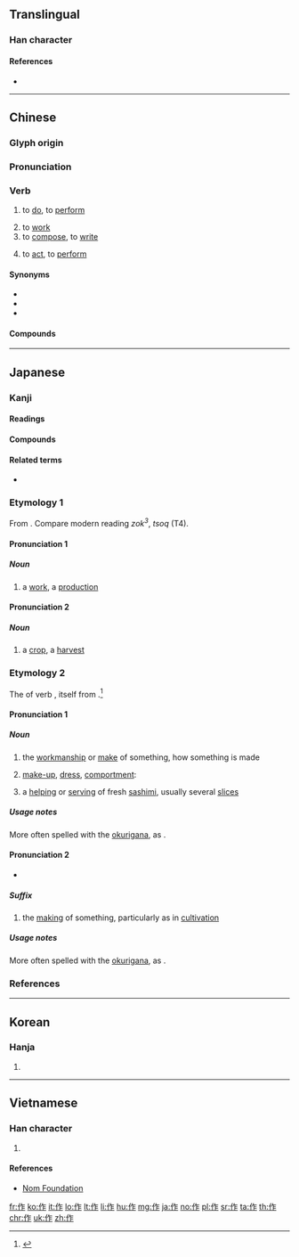 {{also|做}}
==Translingual==
{{stroke order|type=animate}}

===Han character===
{{Han char|rn=9|rad=人|as=05|sn=7|four=28211|canj=OHS|ids=⿰亻乍}}

====References====
* {{Han ref|kx=0099.070|dkj=00518|dj=0210.010|hdz=10134.060|uh=4F5C|ud=20316|bh=A740|bd=42816}}

----

==Chinese==
{{zh-forms}}

===Glyph origin===
{{Han etym}}

===Pronunciation===
{{zh-pron
|m=zuò
|ma=y
|c=zok3
|h=pfs=chok
|mn=chok/choh
|mn_note=chok - literary; choh - vernacular
|w=4tsoq
|mc=y
|oc=y
|cat=v
}}

===Verb===
{{zh-verb}}

# {{lb|zh|chiefly Mandarin}} to [[do]], to [[perform]]
#: {{zh-x|你 在 作 什麼？|What are you '''doing'''?}}
# to [[work]]
# to [[compose]], to [[write]]
#: {{zh-x|作者|author}}
#: {{zh-x|你 作 緊 乜嘢 呀{aa3}？|What are you '''writing'''?|C-GZ}}
# to [[act]], to [[perform]]

====Synonyms====
* {{zh-l|做}}
* {{zh-l|辦}}
* {{zh-l|幹}}

====Compounds====
{{zh-der|作家|作文|作詞}}

{{zh-cat|Beginning}}

----

==Japanese==

===Kanji===
{{ja-kanji|grade=2|rs=人05}}

====Readings====
{{ja-readings
|goon=[[さく]] (saku), [[さ]] (sa)
|kanon=[[さく]] (saku), [[さ]] (sa)
|kun=[[つくる]] ([[作る]], tsukuru), [[つくり]] ([[作り]], {{lang|ja|作}}, tsukuri)
|nanori=[[くり]] (kuri), [[さか]] (saka), [[づくり]] (zukuri), [[とも]] (tomo), [[なお]] (nao), [[はぎ]] (hagi), [[まさか]] (masaka)
}}

====Compounds====
{{der5
| {{ja-l|秋作}}
| {{ja-l|後作}}
| {{ja-l|遺作}}
| {{ja-l|一毛作}}
| {{ja-l|稲作}}
| {{ja-l|裏作}}
| {{ja-l|快作}}
| {{ja-l|改作}}
| {{ja-l|寡作}}
| {{ja-l|佳作}}
| {{ja-l|家作}}
| {{ja-l|仮作}}
| {{ja-l|間作}}
| {{ja-l|合作}}
| {{ja-l|贋作}}
| {{ja-l|旧作}}
| {{ja-l|凶作}}
| {{ja-l|競作}}
| {{ja-l|近作}}
| {{ja-l|戯作}}
| {{ja-l|偽作}}
| {{ja-l|句作}}
| {{ja-l|偶作}}
| {{ja-l|愚作}}
| {{ja-l|傑作}}
| {{ja-l|劇作}}
| {{ja-l|下作}}
| {{ja-l|原作}}
| {{ja-l|減作}}
| {{ja-l|耕作}}
| {{ja-l|工作}}
| {{ja-l|小作}}
| {{ja-l|混作}}
| {{ja-l|田作}}
| {{ja-l|三部作}}
| {{ja-l|試作}}
| {{ja-l|詩作}}
| {{ja-l|習作}}
| {{ja-l|秀作}}
| {{ja-l|出世作}}
| {{ja-l|所作}}
| {{ja-l|緒作}}
| {{ja-l|処女作}}
| {{ja-l|振作}}
| {{ja-l|新作}}
| {{ja-l|自作}}
| {{ja-l|述作}}
| {{ja-l|上作}}
| {{ja-l|製作}}
| {{ja-l|制作}}
| {{ja-l|拙作}}
| {{ja-l|前作}}
| {{ja-l|操作}}
| {{ja-l|創作}}
| {{ja-l|雑作}}
| {{ja-l|造作}}
| {{ja-l|大作}}
| {{ja-l|多作}}
| {{ja-l|多毛作}}
| {{ja-l|単作}}
| {{ja-l|代作}}
| {{ja-l|駄作}}
| {{ja-l|著作}}
| {{ja-l|適作}}
| {{ja-l|田作}}
| {{ja-l|盗作}}
| {{ja-l|動作}}
| {{ja-l|夏作}}
| {{ja-l|農作}}
| {{ja-l|畑作}}
| {{ja-l|半作}}
| {{ja-l|不作}}
| {{ja-l|冬作}}
| {{ja-l|平作}}
| {{ja-l|米作}}
| {{ja-l|豊作}}
| {{ja-l|発作}}
| {{ja-l|仏作}}
| {{ja-l|凡作}}
| {{ja-l|万作}}, {{ja-l|満作}}
| {{ja-l|名作}}
| {{ja-l|模作}}
| {{ja-l|乱作}}, {{ja-l|濫作}}
| {{ja-l|力作}}
| {{ja-l|輪作}}
| {{ja-l|連作}}
| {{ja-l|労作}}
| {{ja-l|作意}}
| {{ja-l|作為}}
| {{ja-l|作家}}
| {{ja-l|作歌}}
| {{ja-l|作画}}
| {{ja-l|作況}}
| {{ja-l|作興}}
| {{ja-l|作業}}
| {{ja-l|作曲}}
| {{ja-l|作劇}}
| {{ja-l|作詞}}
| {{ja-l|作詩}}
| {{ja-l|作者}}
| {{ja-l|作場}}
| {{ja-l|作図}}
| {{ja-l|作成}}
| {{ja-l|作製}}
| {{ja-l|作戦}}
| {{ja-l|作男}}
| {{ja-l|作土}}
| {{ja-l|作動}}
| {{ja-l|作病}}
| {{ja-l|作品}}
| {{ja-l|作付}}
| {{ja-l|作譜}}
| {{ja-l|作風}}
| {{ja-l|作物}}
| {{ja-l|作文}}
| {{ja-l|作柄}}
| {{ja-l|作法}}
| {{ja-l|作用}}
| {{ja-l|作例}}
}}

====Related terms====
* {{l|ja|抜け作}}

===Etymology 1===
{{ja-kanjitab|yomi=o|さく}}
From {{etyl|ltc|ja|sort=さく}} {{m|zh|作|tr=tsak||to do, to work}}.  Compare modern {{etyl|yue|-}} reading ''zok<sup>3</sup>'', {{etyl|wuu|-}} ''tsoq'' (T4).

====Pronunciation 1====
{{ja-pron|yomi=goon|さく|acc=1|acc_ref=DJR}}

=====Noun=====
{{ja-noun|さく}}

# a [[work]], a [[production]] {{qualifier|particularly a cultural work, such as a work of art, of literature, or of theatre}}

====Pronunciation 2====
{{ja-pron|yomi=goon|さく|acc=0|acc_ref=DJR}}

=====Noun=====
{{ja-noun|さく}}

# a [[crop]], a [[harvest]]

===Etymology 2===
{{ja-kanjitab|yomi=k|つく|o1=り}}
The {{m|ja|連用形|tr=ren'yōkei||continuative or stem form}} of verb {{m|ja|作る|tr=tsukuru||to make; to build; to work the land, to grow something}}, itself from {{etyl|ojp|ja|sort=つくる}}.<ref name="KDJ">{{R:Kokugo Dai Jiten}}</ref>

====Pronunciation 1====
{{ja-pron|yomi=k|つくり|acc=3|acc_ref=DJR}}

=====Noun=====
{{ja-noun|つくり}}

# the [[workmanship]] or [[make]] of something, how something is made
#: {{ja-usex|'''作り'''のいい家具|'''つくり''' の い.い かぐ|furniture of good '''make''' or '''workmanship''', well-'''made''' furniture}}
# [[make-up]], [[dress]], [[comportment]]: {{n-g|how one dresses and comports oneself}}
#: {{ja-usex|派手な'''作り'''は嫌いだ。|^はで な '''つくり''' は きらい だ。|I dislike colorful / flashy '''dress'''.}}
# a [[helping]] or [[serving]] of fresh [[sashimi]], usually several [[slice]]s
#: {{ja-usex|鮭の'''作り'''を楽しみにしている。|^しゃけ の '''つくり''' を たのしみ に して いる。|I'm looking forward to a '''helping''' of salmon sashimi.}}

=====Usage notes=====
More often spelled with the [[okurigana]], as {{m|ja|作り}}.

====Pronunciation 2====
{{ja-pron|yomi=k|づくり}}
* {{rendaku2|sort=つくり'|-tsukuri|-zukuri}}

=====Suffix=====
{{ja-pos|suffix|づくり}}

# the [[making]] of something, particularly as in [[cultivation]]
#: {{ja-usex|庭'''作り'''、バラ'''作り'''|にわ'''づくり'''、バラ'''づくり'''|garden'''ing''' / garden '''cultivation''', rose '''cultivation''' / '''growing''' roses}}

=====Usage notes=====
More often spelled with the [[okurigana]], as {{m|ja|作り}}.

===References===
<references/>

----

==Korean==

===Hanja===
{{ko-hanja|hangeul=[[작]], [[주]]|mr=chak, chu}}

# {{defn|lang=ko|sort=人05}}

----

==Vietnamese==

===Han character===
{{vi-hantu|[[tác]], [[tố]]|rs=人05}}

# {{defn|lang=vi|sort=人05}}

====References====
* [http://nomfoundation.org/common/nom_details.php?codepoint=4f5c Nom Foundation]

[[fr:作]]
[[ko:作]]
[[it:作]]
[[lo:作]]
[[lt:作]]
[[li:作]]
[[hu:作]]
[[mg:作]]
[[ja:作]]
[[no:作]]
[[pl:作]]
[[sr:作]]
[[ta:作]]
[[th:作]]
[[chr:作]]
[[uk:作]]
[[zh:作]]